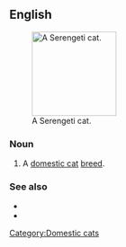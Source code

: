 ==English==
[[File:Serengetimalecat.jpg|thumb|right|150px|A Serengeti cat.]]
===Noun===
{{en-noun|sg=[[Serengeti]] [[cat]]}}

# A [[domestic cat]] [[breed]].

===See also===
*{{pedia|Serengeti cat}}
*{{commonslite|Category:Serengeti (cat)}}

[[Category:Domestic cats]]